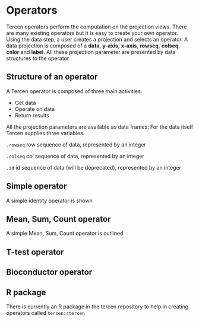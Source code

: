# Operators
Tercen operators perform the computation on the projection views. There are many existing operators but it is easy to create your own operator. Using the data step, a user creates a projection and selects an operator. A data projection is composed of a __data__, __y-axis__, __x-axis__, __rowseq__, __colseq__, __color__ and __label__. All these projection parameter are presented by data structures to the operator

## Structure of an operator
A Tercen operator is composed of three main activities:

* Get data
* Operate on data
* Return results

All the projection parameters are available as data frames:
For the data itself Tercen supplies three variables.

``.rowseq``  row sequence of data, represented by an integer

``.colseq``  col sequence of data, represented by an integer

``.id``      id sequence of data (will be deprecated), represented by an integer


## Simple operator
A simple identity operator is shown

## Mean, Sum, Count operator
A simple Mean, Sum, Count operator is outlined

## T-test operator

## Bioconductor operator

## R package
There is currently an R package in the tercen repository to help in creating operators called ``tercen:rtercen`` 



